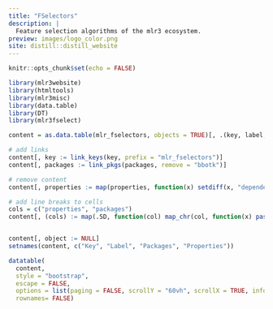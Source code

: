 ```yaml
---
title: "FSelectors"
description: |
  Feature selection algorithms of the mlr3 ecosystem.
preview: images/logo_color.png
site: distill::distill_website
---
```


```r
knitr::opts_chunk$set(echo = FALSE)

library(mlr3website)
library(htmltools)
library(mlr3misc)
library(data.table)
library(DT)
library(mlr3fselect)

content = as.data.table(mlr_fselectors, objects = TRUE)[, .(key, label, packages, properties, object)]

# add links
content[, key := link_keys(key, prefix = "mlr_fselectors")]
content[, packages := link_pkgs(packages, remove = "bbotk")]

# remove content
content[, properties := map(properties, function(x) setdiff(x, "dependencies"))]

# add line breaks to cells
cols = c("properties", "packages")
content[, (cols) := map(.SD, function(col) map_chr(col, function(x) paste0(x, collapse = "<br/>"))), .SDcols = cols]


content[, object := NULL]
setnames(content, c("Key", "Label", "Packages", "Properties"))
```

```r
datatable(
  content,
  style = "bootstrap",
  escape = FALSE,
  options = list(paging = FALSE, scrollY = "60vh", scrollX = TRUE, info = FALSE),
  rownames= FALSE)
```
